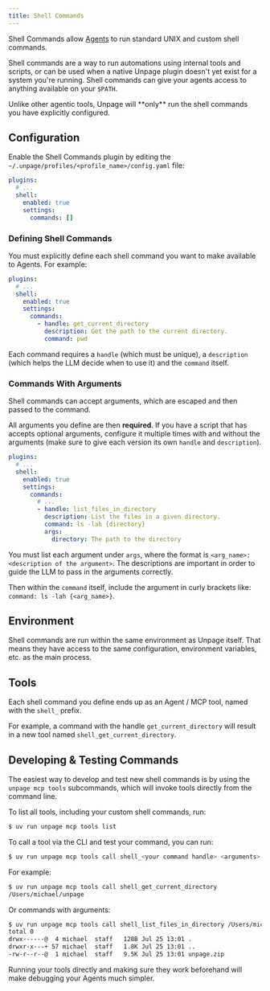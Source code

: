 ```yaml
---
title: Shell Commands
---
```


Shell Commands allow [Agents](/concepts/agents) to run standard
UNIX and custom shell commands.

Shell commands are a way to run automations using internal tools and scripts, or
can be used when a native Unpage plugin doesn't yet exist for a system you're
running. Shell commands can give your agents access to anything available on
your `$PATH`.

<Note>
  Unlike other agentic tools, Unpage will **only** run the shell commands
  you have explicitly configured.
</Note>


## Configuration
Enable the Shell Commands plugin by editing the `~/.unpage/profiles/<profile_name>/config.yaml` file:

```yaml
plugins:
  # ...
  shell:
    enabled: true
    settings:
      commands: []
```

### Defining Shell Commands
You must explicitly define each shell command you want to make available to
Agents. For example:

```yaml
plugins:
  # ...
  shell:
    enabled: true
    settings:
      commands:
        - handle: get_current_directory
          description: Get the path to the current directory.
          command: pwd
```

Each command requires a `handle` (which must be unique), a `description` (which
helps the LLM decide when to use it) and the `command` itself.

### Commands With Arguments
Shell commands can accept arguments, which are escaped and then passed to the
command.

All arguments you define are then **required**. If you have a script
that has accepts optional arguments, configure it multiple times with and
without the arguments (make sure to give each version its own `handle` and
`description`).

```yaml
plugins:
  # ...
  shell:
    enabled: true
    settings:
      commands:
        # ...
        - handle: list_files_in_directory
          description: List the files in a given directory.
          command: ls -lah {directory}
          args:
            directory: The path to the directory
```

You must list each argument under `args`, where the format is
`<arg_name>: <description of the argument>`. The descriptions are important
in order to guide the LLM to pass in the arguments correctly.

Then within the `command` itself, include the argument in curly brackets like:
`command: ls -lah {<arg_name>}`.


## Environment
Shell commands are run within the same environment as Unpage itself. That means
they have access to the same configuration, environment variables, etc. as the
main process.


## Tools
Each shell command you define ends up as an Agent / MCP tool, named with the
`shell_` prefix.

For example, a command with the handle `get_current_directory` will result in
a new tool named `shell_get_current_directory`.


## Developing & Testing Commands
The easiest way to develop and test new shell commands is by using the
`unpage mcp tools` subcommands, which will invoke tools directly from the command
line.

To list all tools, including your custom shell commands, run:

```bash
$ uv run unpage mcp tools list
```

To call a tool via the CLI and test your command, you can run:

```bash
$ uv run unpage mcp tools call shell_<your command handle> <arguments>
```

For example:

```bash
$ uv run unpage mcp tools call shell_get_current_directory
/Users/michael/unpage
```

Or commands with arguments:

```bash
$ uv run unpage mcp tools call shell_list_files_in_directory /Users/michael/Downloads
total 0
drwx------@  4 michael  staff   128B Jul 25 13:01 .
drwxr-x---+ 57 michael  staff   1.8K Jul 25 13:01 ..
-rw-r--r--@  1 michael  staff   9.5K Jul 25 13:01 unpage.zip
```

Running your tools directly and making sure they work beforehand will make
debugging your Agents much simpler.
